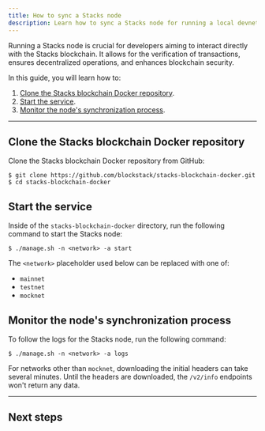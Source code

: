 ```yaml
---
title: How to sync a Stacks node
description: Learn how to sync a Stacks node for running a local devnet or mainnet.
---
```



Running a Stacks node is crucial for developers aiming to interact directly with the Stacks blockchain. It allows for the verification of transactions, ensures decentralized operations, and enhances blockchain security.

In this guide, you will learn how to:

1. [Clone the Stacks blockchain Docker repository](#clone-the-stacks-blockchain-docker-repository).
2. [Start the service](#start-the-service).
3. [Monitor the node's synchronization process](#monitor-the-nodes-synchronization-process).

---

## Clone the Stacks blockchain Docker repository

Clone the Stacks blockchain Docker repository from GitHub:

```terminal
$ git clone https://github.com/blockstack/stacks-blockchain-docker.git
$ cd stacks-blockchain-docker
```

## Start the service

Inside of the `stacks-blockchain-docker` directory, run the following command to start the Stacks node:

```terminal
$ ./manage.sh -n <network> -a start
```

The `<network>` placeholder used below can be replaced with one of:

- `mainnet`
- `testnet`
- `mocknet`

## Monitor the node's synchronization process

To follow the logs for the Stacks node, run the following command:

```terminal
$ ./manage.sh -n <network> -a logs
```

For networks other than `mocknet`, downloading the initial headers can take several minutes. Until the headers are downloaded, the `/v2/info` endpoints won't return any data.

---

## Next steps

<Cards>
  <Card
    href="/stacks/chainhook/guides/chainhook-as-a-service"
    title="Run Chainhook as a service"
    description="Learn how to use Chainhook to build your own custom API."
  />
  <Card
    href="/guides/sync-a-bitcoin-node"
    title="Sync a Bitcoin node"
    description="Learn how to sync a Bitcoin node for running Chainhook as a service."
  />
</Cards>
